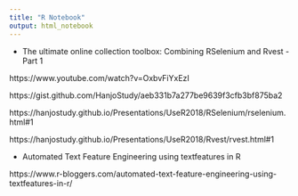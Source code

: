 ```yaml
---
title: "R Notebook"
output: html_notebook
---
```


- The ultimate online collection toolbox: Combining RSelenium and Rvest - Part 1


https://www.youtube.com/watch?v=OxbvFiYxEzI

https://gist.github.com/HanjoStudy/aeb331b7a277be9639f3cfb3bf875ba2

https://hanjostudy.github.io/Presentations/UseR2018/RSelenium/rselenium.html#1

https://hanjostudy.github.io/Presentations/UseR2018/Rvest/rvest.html#1



- Automated Text Feature Engineering using textfeatures in R

https://www.r-bloggers.com/automated-text-feature-engineering-using-textfeatures-in-r/





